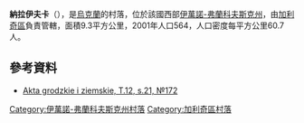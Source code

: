 {{coord|49|13|38|N|24|46|38|E|scale:30000|display=title}}

'''納拉伊夫卡'''（{{lang-uk|Нараївка}}），是[[烏克蘭|烏克蘭]]的村落，位於該國西部[[伊萬諾-弗蘭科夫斯克州|伊萬諾-弗蘭科夫斯克州]]，由[[加利奇區_(烏克蘭)|加利奇區]]負責管轄，面積9.3平方公里，2001年人口564，人口密度每平方公里60.7人。

==參考資料==
*[http://polona.pl/item/665606/20/ Akta grodzkie i ziemskie, T.12, s.21, №172] {{Wayback|url=http://polona.pl/item/665606/20/ |date=20151208121242 }}

{{DEFAULTSORT:Нараївка}}
[[Category:伊萬諾-弗蘭科夫斯克州村落|Category:伊萬諾-弗蘭科夫斯克州村落]]
[[Category:加利奇區村落|Category:加利奇區村落]]


{{IvanoFrankivsk-geo-stub}}